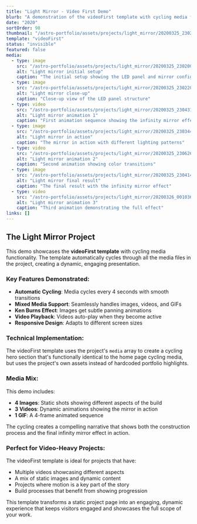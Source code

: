 ```yaml
---
title: "Light Mirror - Video First Demo"
blurb: "A demonstration of the videoFirst template with cycling media from the light mirror project"
date: "2020"
sortOrder: 98
thumbnail: "/astro-portfolio/assets/projects/light_mirror/20200325_230200.jpg"
template: "videoFirst"
status: "invisible"
featured: false
media: 
  - type: image
    src: "/astro-portfolio/assets/projects/light_mirror/20200325_230200.jpg"
    alt: "Light mirror initial setup"
    caption: "The initial setup showing the LED panel and mirror configuration"
  - type: image
    src: "/astro-portfolio/assets/projects/light_mirror/20200325_230220.jpg"
    alt: "Light mirror close-up"
    caption: "Close-up view of the LED panel structure"
  - type: video
    src: "/astro-portfolio/assets/projects/light_mirror/20200325_230431.mp4"
    alt: "Light mirror animation 1"
    caption: "First animation sequence showing the infinity mirror effect"
  - type: image
    src: "/astro-portfolio/assets/projects/light_mirror/20200325_230344.jpg"
    alt: "Light mirror in action"
    caption: "The mirror in action with different lighting patterns"
  - type: video
    src: "/astro-portfolio/assets/projects/light_mirror/20200325_230626.mp4"
    alt: "Light mirror animation 2"
    caption: "Second animation showing color transitions"
  - type: image
    src: "/astro-portfolio/assets/projects/light_mirror/20200325_230414.jpg"
    alt: "Light mirror final result"
    caption: "The final result with the infinity mirror effect"
  - type: video
    src: "/astro-portfolio/assets/projects/light_mirror/20200326_001036.mp4"
    alt: "Light mirror animation 3"
    caption: "Third animation demonstrating the full effect"
links: []
---
```


## The Light Mirror Project

This demo showcases the **videoFirst template** with cycling media functionality. The template automatically cycles through all the media files in the project, creating a dynamic, engaging presentation.

### Key Features Demonstrated:

- **Automatic Cycling**: Media cycles every 4 seconds with smooth transitions
- **Mixed Media Support**: Seamlessly handles images, videos, and GIFs
- **Ken Burns Effect**: Images get subtle panning animations
- **Video Playback**: Videos auto-play when they become active
- **Responsive Design**: Adapts to different screen sizes

### Technical Implementation:

The videoFirst template uses the project's `media` array to create a cycling hero section that's functionally identical to the home page cycling media, but uses the project's own assets instead of hardcoded portfolio highlights.

### Media Mix:

This demo includes:
- **4 Images**: Static shots showing different aspects of the build
- **3 Videos**: Dynamic animations showing the mirror in action  
- **1 GIF**: A 4-frame animated sequence

The cycling creates a compelling narrative that shows both the construction process and the final infinity mirror effect in action.

### Perfect for Video-Heavy Projects:

The videoFirst template is ideal for projects that have:
- Multiple videos showcasing different aspects
- A mix of static images and dynamic content
- Projects where motion is a key part of the story
- Build processes that benefit from showing progression

This template transforms a static project page into an engaging, dynamic experience that keeps visitors engaged and showcases the full scope of your work.
